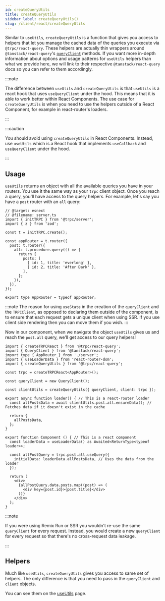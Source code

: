 ```yaml
---
id: createQueryUtils
title: createQueryUtils
sidebar_label: createQueryUtils()
slug: /client/react/createQueryUtils
---
```


Similar to `useUtils`, `createQueryUtils` is a function that gives you access to helpers that let you manage the cached data of the queries you execute via `@trpc/react-query`. These helpers are actually thin wrappers around `@tanstack/react-query`'s [`queryClient`](https://tanstack.com/query/v4/docs/reference/QueryClient) methods. If you want more in-depth information about options and usage patterns for `useUtils` helpers than what we provide here, we will link to their respective `@tanstack/react-query` docs so you can refer to them accordingly.

:::note

The difference between `useUtils` and `createQueryUtils` is that `useUtils` is a react hook that uses `useQueryClient` under the hood. This means that it is able to work better within React Components.
The use case for `createQueryUtils` is when you need to use the helpers outside of a React Component, for example in react-router's loaders.

:::

:::caution

You should avoid using `createQueryUtils` in React Components. Instead, use `useUtils` which is a React hook that implements `useCallback` and `useQueryClient` under the hood.

:::

## Usage

`useUtils` returns an object with all the available queries you have in your routers. You use it the same way as your `trpc` client object. Once you reach a query, you'll have access to the query helpers. For example, let's say you have a `post` router with an `all` query:

```twoslash include server
// @target: esnext
// @filename: server.ts
import { initTRPC } from '@trpc/server';
import { z } from 'zod';

const t = initTRPC.create();

const appRouter = t.router({
  post: t.router({
    all: t.procedure.query(() => {
      return {
        posts: [
          { id: 1, title: 'everlong' },
          { id: 2, title: 'After Dark' },
        ],
      };
    }),
  }),
});

export type AppRouter = typeof appRouter;
```

:::note
The reason for using `useState` in the creation of the `queryClient` and the `TRPCClient`, as opposed to declaring them outside of the component, is to ensure that each request gets a unique client when using SSR. If you use client side rendering then you can move them if you wish.
:::

Now in our component, when we navigate the object `useUtils` gives us and reach the `post.all` query, we'll get access to our query helpers!

```tsx title="MyPage.tsx"
import { createTRPCReact } from '@trpc/react-query';
import { QueryClient } from '@tanstack/react-query';
import type { AppRouter } from './server';
import { useLoaderData } from 'react-router-dom';
import { createQueryUtils } from '@trpc/react-query';

const trpc = createTRPCReact<AppRouter>();

const queryClient = new QueryClient();

const clientUtils = createQueryUtils({ queryClient, client: trpc });

export async function loader() { // This is a react-router loader
  const allPostsData = await clientUtils.post.all.ensureData(); // Fetches data if it doesn't exist in the cache

  return {
    allPostsData,
  };
}

export function Component () { // This is a react component
  const loaderData = useLoaderData() as Awaited<ReturnType<typeof loader>>;

  const allPostQuery = trpc.post.all.useQuery({
    initialData: loaderData.allPostsData, // Uses the data from the loader
  });

  return (
    <div>
      {allPostQuery.data.posts.map((post) => (
        <div key={post.id}>{post.title}</div>
      ))}
    </div>
  );
}
```

:::note

If you were using Remix Run or SSR you wouldn't re-use the same `queryClient` for every request. Instead, you would create a new `queryClient` for every request so that there's no cross-request data leakage.

:::

## Helpers

Much like `useUtils`, `createQueryUtils` gives you access to same set of helpers. The only difference is that you need to pass in the `queryClient` and `client` objects.

You can see them on the [useUtils](/docs/client/react/useUtils) page.
